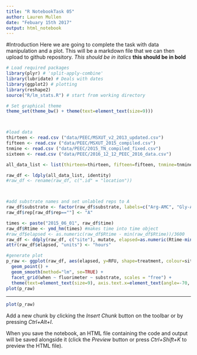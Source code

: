 ---
title: "R NotebookTask 05"
author: Lauren Mullen
date: "Febuary 15th 2017"
output: html_notebook
---


#Introduction
Here we are going to complete the task with data manipulation and a plot. This will be a markdown file that we can then upload to github repository.
*This should be in italics* **this should be in bold** 


```{r}
# Load required packages
library(plyr) # 'split-apply-combine'
library(lubridate) # Deals with dates
library(ggplot2) # plotting
library(reshape2)
source("R/lm_stats.R") # start from working directory

# Set graphical theme
theme_set(theme_bw() + theme(text=element_text(size=9)))



#load data
thirteen <- read.csv ("data/PEEC/MSXUT_v2_2013_updated.csv")
fifteen <- read.csv ("data/PEEC/MSXUT_2015_compiled.csv")
tnmine <- read.csv ("data/PEEC/2015_TN_compiled_fixed.csv")
sixteen <- read.csv ("data/PEEC/2016_12_12_PEEC_2016_data.csv")

all_data_list <- list(thirteen=thirteen, fifteen=fifteen, tnmine=tnmine, sixteen=sixteen)

raw_df <- ldply(all_data_list, identity)
#raw_df <- rename(raw_df, c(".id" = "location"))



#add substrate names and set unlabled reps to A
raw_df$substrate <- factor(raw_df$substrate, labels=c("Arg-AMC", "Gly-AMC", "Leu-AMC", "Pyr-AMC", "GGR-AMC"))
raw_df$rep[raw_df$rep==""] <- "A"

times <- paste("2015_06_01", raw_df$time)
raw_df$Rtime <- ymd_hm(times) #makes time into time object
#raw_df$elapsed <- as.numeric(raw_df$Rtime - min(raw_df$Rtime))/3600
raw_df <- ddply(raw_df, c("site"), mutate, elapsed=as.numeric(Rtime-min(Rtime))/3600)
attr(raw_df$elapsed, "units") <- "hours"

#generate plot
p_raw <- ggplot(raw_df, aes(elapsed, y=RFU, shape=treatment, colour=site, fill=treatment)) +
  geom_point() +
  geom_smooth(method="lm", se=TRUE) +
  facet_grid(when ~ fluorimeter ~ substrate, scales = "free") +
  theme(text=element_text(size=9), axis.text.x=element_text(angle=-70, hjust=0))
plot(p_raw)
```
---


```{r}
plot(p_raw)
```

Add a new chunk by clicking the *Insert Chunk* button on the toolbar or by pressing *Ctrl+Alt+I*.

When you save the notebook, an HTML file containing the code and output will be saved alongside it (click the *Preview* button or press *Ctrl+Shift+K* to preview the HTML file).
